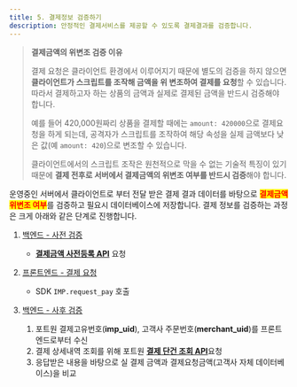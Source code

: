 ```yaml
---
title: 5. 결제정보 검증하기
description: 안정적인 결제서비스를 제공할 수 있도록 결제결과를 검증합니다.
---
```


> **결제금액의 위변조 검증 이유**
>
> 결제 요청은 클라이언트 환경에서 이루어지기 때문에 별도의 검증을 하지 않으면 **클라이언트가
> 스크립트를 조작해 금액을 위 변조하여 결제를 요청**할 수 있습니다. 따라서 결제하고자 하는 상품의
> 금액과 실제로 결제된 금액을 반드시 검증해야 합니다.
>
> 예를 들어 420,000원짜리 상품을 결제할 때에는 `amount: 420000`으로 결제요청을 하게 되는데, 공격자가
> 스크립트를 조작하여 해당 속성을 실제 금액보다 낮은 값(예 `amount: 420`)으로 변조할 수 있습니다.
>
> 클라이언트에서의 스크립트 조작은 원천적으로 막을 수 없는 기술적 특징이 있기 때문에 **결제 전후로
> 서버에서 결제금액의 위변조 여부를 반드시 검증**해야 합니다.

운영중인 서버에서 클라이언트로 부터 전달 받은 결제 결과 데이터를 바탕으로 <mark style="color:red;">**결제금액 위변조 여부**</mark>를 검증하고 필요시 데이터베이스에 저장합니다. 결제 정보를 검증하는 과정은 크게 아래와 같은 단계로 진행합니다.

1. [백엔드 - 사전 검증](pre)
   - [**결제금액 사전등록 API**](../../../api/api-1/api-5) 요청

2. [프론트엔드 - 결제 요청](../3.)
   - SDK `IMP.request_pay` 호출

3. [백엔드 - 사후 검증](post)
   1. 포트원 결제고유번호(**imp\_uid**), 고객사 주문번호(**merchant\_uid**)를 프론트엔드로부터 수신
   2. 결제 상세내역 조회를 위해 포트원 [**결제 단건 조회 API**](https://api.iamport.kr/#!/payments/getPaymentByImpUid)요청
   3. 응답받은 내용을 바탕으로 실 결제 금액과 결제요청금액(고객사 자체 데이터베이스)을 비교
